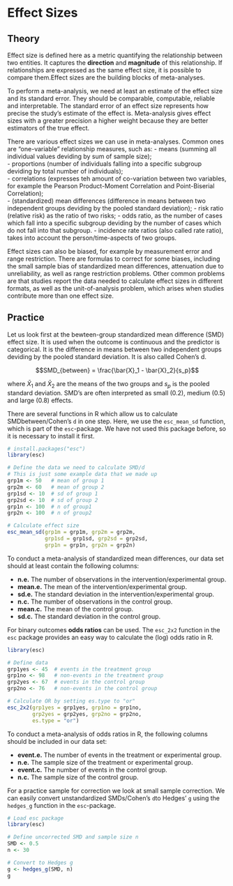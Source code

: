 # Effect Sizes

## Theory

Effect size is defined here as a metric quantifying the relationship between two entities. It captures the **direction** and **magnitude** of this relationship. If relationships are expressed as the same effect size, it is possible to compare them.Effect sizes are the building blocks of meta-analyses.

To perform a meta-analysis, we need at least an estimate of the effect size and its standard error. They should be comparable, computable, reliable and interpretable. The standard error of an effect size represents how precise the study’s estimate of the effect is. Meta-analysis gives effect sizes with a greater precision a higher weight because they are better estimators of the true effect.

There are various effect sizes we can use in meta-analyses. Common ones are “one-variable” relationship measures, such as: - means (summing all individual values deviding by sum of sample size);\
- proportions (number of individuals falling into a specific subgroup deviding by total number of individuals);\
- correlations (expresses teh amount of co-variation between two variables, for example the Pearson Product-Moment Correlation and Point-Biserial Correlation);\
- (standardized) mean differences (difference in means between two independent groups deviding by the pooled standard deviation); - risk ratio (relative risk) as the ratio of two risks; - odds ratio, as the number of cases which fall into a specific subgroup deviding by the number of cases which do not fall into that subgroup. - incidence rate ratios (also called rate ratio), takes into account the person/time-aspects of two groups.

Effect sizes can also be biased, for example by measurement error and range restriction. There are formulas to correct for some biases, including the small sample bias of standardized mean differences, attenuation due to unreliability, as well as range restriction problems. Other common problems are that studies report the data needed to calculate effect sizes in different formats, as well as the unit-of-analysis problem, which arises when studies contribute more than one effect size.

## Practice

Let us look first at the bewteen-group standardized mean difference (SMD) effect size. It is used when the outcome is continuous and the predictor is categorical. It is the difference in means between two independent groups deviding by the pooled standard deviation. It is also called Cohen’s d.

$$SMD_{between} = \frac{\bar{X}_1 - \bar{X}_2}{s_p}$$

where $\bar{X}_1$ and $\bar{X}_2$ are the means of the two groups and $s_p$ is the pooled standard deviation. SMD's are often interpreted as small (0.2), medium (0.5) and large (0.8) effects.

There are several functions in R which allow us to calculate SMDbetween/Cohen’s `d` in one step. Here, we use the `esc_mean_sd` function, which is part of the `esc`-package. We have not used this package before, so it is necessary to install it first.

```r
# install.packages("esc")
library(esc)

# Define the data we need to calculate SMD/d
# This is just some example data that we made up
grp1m <- 50   # mean of group 1
grp2m <- 60   # mean of group 2
grp1sd <- 10  # sd of group 1
grp2sd <- 10  # sd of group 2
grp1n <- 100  # n of group1
grp2n <- 100  # n of group2

# Calculate effect size
esc_mean_sd(grp1m = grp1m, grp2m = grp2m, 
            grp1sd = grp1sd, grp2sd = grp2sd, 
            grp1n = grp1n, grp2n = grp2n)


```

To conduct a meta-analysis of standardized mean differences, our data set should at least contain the following columns:

-   **n.e.** The number of observations in the intervention/experimental group.
-   **mean.e.** The mean of the intervention/experimental group.
-   **sd.e.** The standard deviation in the intervention/experimental group.
-   **n.c.** The number of observations in the control group.
-   **mean.c.** The mean of the control group.
-   **sd.c.** The standard deviation in the control group.

For binary outcomes **odds ratios** can be used. The `esc_2x2` function in the `esc` package provides an easy way to calculate the (log) odds ratio in R.

```r
library(esc)

# Define data
grp1yes <- 45  # events in the treatment group
grp1no <- 98   # non-events in the treatment group
grp2yes <- 67  # events in the control group
grp2no <- 76   # non-events in the control group

# Calculate OR by setting es.type to "or"
esc_2x2(grp1yes = grp1yes, grp1no = grp1no,
        grp2yes = grp2yes, grp2no = grp2no,
        es.type = "or")
```

To conduct a meta-analysis of odds ratios in R, the following columns should be included in our data set:

-   **event.e.** The number of events in the treatment or experimental group.\
-   **n.e.** The sample size of the treatment or experimental group.\
-   **event.c.** The number of events in the control group.\
-   **n.c.** The sample size of the control group.

For a practice sample for correction we look at small sample correction. We can easily convert unstandardized SMDs/Cohen’s `d`to Hedges’ `g` using the `hedges_g` function in the `esc`-package.

```r
# Load esc package
library(esc)

# Define uncorrected SMD and sample size n
SMD <- 0.5
n <- 30

# Convert to Hedges g
g <- hedges_g(SMD, n)
g
```
